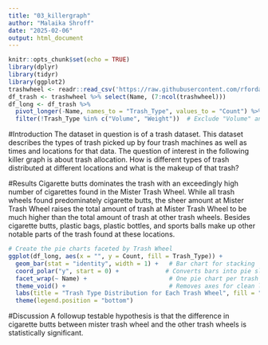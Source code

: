 ```yaml
---
title: "03_killergraph"
author: "Malaika Shroff"
date: "2025-02-06"
output: html_document
---
```


```r
knitr::opts_chunk$set(echo = TRUE)
library(dplyr)
library(tidyr)
library(ggplot2)
trashwheel <- readr::read_csv('https://raw.githubusercontent.com/rfordatascience/tidytuesday/main/data/2024/2024-03-05/trashwheel.csv')
df_trash <- trashwheel %>% select(Name, (7:ncol(trashwheel)))
df_long <- df_trash %>%
  pivot_longer(-Name, names_to = "Trash_Type", values_to = "Count") %>%
  filter(!Trash_Type %in% c("Volume", "Weight"))  # Exclude "Volume" and "Weight"

```

#Introduction
The dataset in question is of a trash dataset. This dataset describes the types of trash picked up by four trash machines as well as times and locations for that data. The question of interest in the following killer graph is about trash allocation. How is different types of trash distributed at different locations and what is the makeup of that trash?

#Results
Cigarette butts dominates the trash with an exceedingly high number of cigarettes found in the Mister Trash Wheel. While all trash wheels found predominately cigarette butts, the sheer amount at Mister Trash Wheel raises the total amount of trash at Mister Trash Wheel to be much higher than the total amount of trash at other trash wheels. Besides cigarette butts, plastic bags, plastic bottles, and sports balls make up other notable parts of the trash found at these locations. 
```r
# Create the pie charts faceted by Trash Wheel
ggplot(df_long, aes(x = "", y = Count, fill = Trash_Type)) +
  geom_bar(stat = "identity", width = 1) +   # Bar chart for stacking
  coord_polar("y", start = 0) +             # Converts bars into pie slices
  facet_wrap(~ Name) +                       # One pie chart per trash wheel
  theme_void() +                             # Removes axes for clean look
  labs(title = "Trash Type Distribution for Each Trash Wheel", fill = "Trash Type") +
  theme(legend.position = "bottom")
```

#Discussion
A followup testable hypothesis is that the difference in cigarette butts between mister trash wheel and the other trash wheels is statistically significant. 







